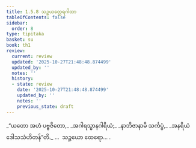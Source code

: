 ```yaml
---
title: 1.5.8 သဉ္ဇယတ္ထေရဂါထာ
tableOfContents: false
sidebar:
  order: 8
type: tipitaka
basket: su
book: th1
review:
  current: review
  updated: '2025-10-27T21:48:48.874499'
  updated_by: ''
  notes: ''
  history:
  - state: review
    date: '2025-10-27T21:48:48.874499'
    updated_by: ''
    notes: ''
    previous_state: draft
---
```



<ReviewStatus review={frontmatter.review} showDetails={true} />

<HypothesisAnnotation frontmatter={frontmatter} />

<DynamicBreadcrumb />

<Division number="48" book="th1" e="ch" v="19" p="230">

<Paragraph number="109" type="verses" book="th1">
_“ယတော အဟံ ပဗ္ဗဇိတော,_  
_အဂါရသ္မာနဂါရိယံ;_  
_နာဘိဇာနာမိ သင်္ကပ္ပံ,_  
_အနရိယံ ဒေါသသံဟိတန်”တိ._  


</Paragraph>
</Division>

<Paragraph number="110" type="center" book="th1">
…  သဉ္ဇယော ထေရော… .
</Paragraph>